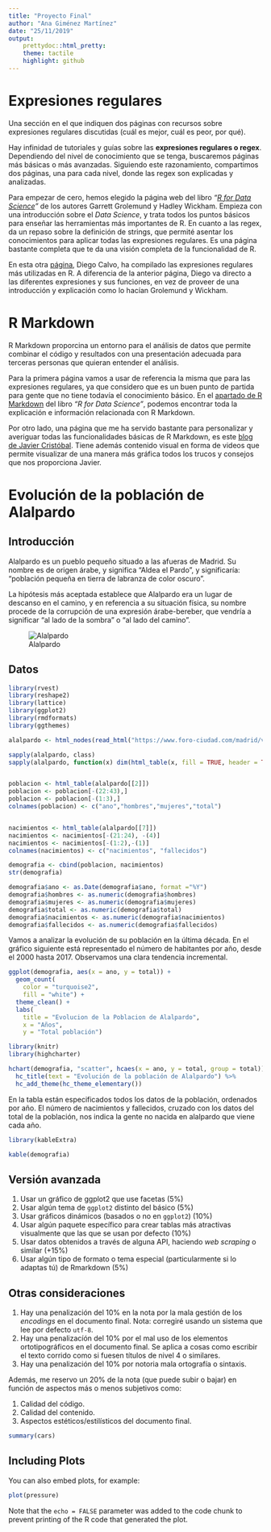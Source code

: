 ```yaml
---
title: "Proyecto Final"
author: "Ana Giménez Martínez"
date: "25/11/2019"
output: 
    prettydoc::html_pretty:
    theme: tactile
    highlight: github
---
```


# Expresiones regulares


Una sección en el que indiquen dos páginas con recursos sobre expresiones regulares discutidas (cuál es mejor, cuál es peor, por qué).


Hay infinidad de tutoriales y guías sobre las **expresiones regulares o regex**. Dependiendo del nivel de conocimiento que se tenga, buscaremos páginas más básicas o más avanzadas. Siguiendo este razonamiento, compartimos dos páginas, una para cada nivel, donde las regex son explicadas y analizadas.

Para empezar de cero, hemos elegido la página web del libro *"[R for Data Science](https://r4ds.had.co.nz/strings.html)"* de los autores Garrett Grolemund y Hadley Wickham. Empieza con una introducción sobre el *Data Science*, y trata todos los puntos básicos para enseñar las herramientas más importantes de R. En cuanto a las regex, da un repaso sobre la definición de strings, que permité asentar los conocimientos para aplicar todas las expresiones regulares. Es una página bastante completa que te da una visión completa de la funcionalidad de R.

En esta otra [página](http://www.diegocalvo.es/expresiones-regulares-en-r/), Diego Calvo, ha compilado las expresiones regulares más utilizadas en R. A diferencia de la anterior página, Diego va directo a las diferentes expresiones y sus funciones, en vez de proveer de una introducción y explicación como lo hacían Grolemund y Wickham.


# R Markdown

R Markdown proporcina un entorno para el análisis de datos que permite combinar el código y resultados con una presentación adecuada para terceras personas que quieran entender el análisis.

Para la primera página vamos a usar de referencia la misma que para las expresiones regulares, ya que considero que es un buen punto de partida para gente que no tiene todavía el conocimiento básico. En el [apartado de R Markdown](https://r4ds.had.co.nz/r-markdown.html) del libro *"R for Data Science"*, podemos encontrar toda la explicación e información relacionada con R Markdown.

Por otro lado, una página que me ha servido bastante para personalizar y averiguar todas las funcionalidades básicas de R Markdown, es este [blog de Javier Cristóbal](https://markdown.es/sintaxis-markdown/). Tiene además contenido visual en forma de videos que permite visualizar de una manera más gráfica todos los trucos y consejos que nos proporciona Javier.


# Evolución de la población de Alalpardo

## Introducción

Alalpardo es un pueblo pequeño situado a las afueras de Madrid. Su nombre es de origen árabe, y significa "Aldea el Pardo", y significaría: "población pequeña en tierra de labranza de color oscuro".

La hipótesis más aceptada establece que Alalpardo era un lugar de descanso en el camino, y en referencia a su situación física, su nombre procede de la corrupción de una expresión árabe-bereber, que vendría a significar “al lado de la sombra” o “al lado del camino”.

![Alalpardo](http://valdeolmos-alalpardo.org/wp-content/uploads/IMG-20151003-WA0000.jpg "Alalpardo")

## Datos

```r

library(rvest)
library(reshape2)
library(lattice) 
library(ggplot2)
library(rmdformats)
library(ggthemes)

```

```r
alalpardo <- html_nodes(read_html("https://www.foro-ciudad.com/madrid/valdeolmos-alalpardo/habitantes.html"), "table") #Extrae las tablas

sapply(alalpardo, class)
sapply(alalpardo, function(x) dim(html_table(x, fill = TRUE, header = TRUE))) #Analizamos la tabla


poblacion <- html_table(alalpardo[[2]])
poblacion <- poblacion[-(22:43),]
poblacion <- poblacion[-(1:3),]
colnames(poblacion) <- c("ano","hombres","mujeres","total")


nacimientos <- html_table(alalpardo[[7]])
nacimientos <- nacimientos[-(21:24), -(4)]
nacimientos <- nacimientos[-(1:2),-(1)]
colnames(nacimientos) <- c("nacimientos", "fallecidos")

demografia <- cbind(poblacion, nacimientos)
str(demografia)

demografia$ano <- as.Date(demografia$ano, format ="%Y")
demografia$hombres <- as.numeric(demografia$hombres)
demografia$mujeres <- as.numeric(demografia$mujeres)
demografia$total <- as.numeric(demografia$total)
demografia$nacimientos <- as.numeric(demografia$nacimientos)
demografia$fallecidos <- as.numeric(demografia$fallecidos)

```

Vamos a analizar la evolución de su población en la última década. En el gráfico siguiente está representado el número de habitantes por año, desde el 2000 hasta 2017. Observamos una clara tendencia incremental.


```r
ggplot(demografia, aes(x = ano, y = total)) +
  geom_count(
    color = "turquoise2", 
    fill = "white") + 
  theme_clean() +
  labs(
    title = "Evolucion de la Poblacion de Alalpardo",
    x = "Años",
    y = "Total población")

```

```r
library(knitr)
library(highcharter)

hchart(demografia, "scatter", hcaes(x = ano, y = total, group = total)) %>%
  hc_title(text = "Evolución de la población de Alalpardo") %>%
  hc_add_theme(hc_theme_elementary())
```

En la tabla están especificados todos los datos de la población, ordenados por año. El número de nacimientos y fallecidos, cruzado con los datos del total de la población, nos indica la gente no nacida en alalpardo que viene cada año.

```r
library(kableExtra)

kable(demografia)
```

## Versión avanzada


1. Usar un gráfico de ggplot2 que use facetas (5%)
1. Usar algún tema de `ggplot2` distinto del básico (5%)
1. Usar gráficos dinámicos (basados o no en `ggplot2`) (10%)
1. Usar algún paquete específico para crear tablas más atractivas visualmente que las que se usan por defecto (10%)
1. Usar datos obtenidos a través de alguna API, haciendo _web scraping_ o similar (+15%)
1. Usar algún tipo de formato o tema especial (particularmente si lo adaptas tú) de Rmarkdown (5%)


## Otras consideraciones

1. Hay una penalización del 10% en la nota por la mala gestión de los _encodings_ en el documento final. Nota: corregiré usando un sistema que lee por defecto `utf-8`.
1. Hay una penalizacíón del 10% por el mal uso de los elementos ortotipográficos en el documento final. Se aplica a cosas como escribir el texto corrido como si fuesen títulos de nivel 4 o similares.
1. Hay una penalización del 10% por notoria mala ortografía o sintaxis.


Además, me reservo un 20% de la nota (que puede subir o bajar) en función de aspectos más o menos subjetivos como:

1. Calidad del código.
1. Calidad del contenido.
1. Aspectos estéticos/estilísticos del documento final.


```r
summary(cars)
```

## Including Plots

You can also embed plots, for example:

```r
plot(pressure)
```

Note that the `echo = FALSE` parameter was added to the code chunk to prevent printing of the R code that generated the plot.

